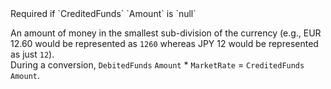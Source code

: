   

<ParamField body="Amount" type="integer">     
Required if `CreditedFunds` `Amount` is `null`

An amount of money in the smallest sub-division of the currency (e.g., EUR 12.60 would be represented as `1260` whereas JPY 12 would be represented as just `12`).  
During a conversion, `DebitedFunds` `Amount` * `MarketRate` = `CreditedFunds` `Amount`.  
</ParamField>